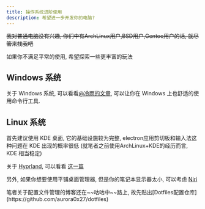 ```yaml
---
title: 操作系统进阶使用
description: 希望进一步开发你的电脑?
---
```



~~我对普通电脑没有兴趣, 你们中有ArchLinux用户,BSD用户,Gentoo用户的话, 就尽管来找我吧~~

如果你不满足平常的使用, 希望探索一些更丰富的玩法

## Windows 系统

关于 Windows 系统, 可以看看[@冷雨的文章](https://ziheng5.github.io/2025/08/30/windows-configuration/), 可以让你在 Windows
上也舒适的使用命令行工具.

## Linux 系统

首先建议使用 KDE 桌面, 它的基础设施较为完整, electron应用剪切板和输入法这种问题在 KDE 出现的概率很低
(就笔者之前使用ArchLinux+KDE的经历而言, KDE 相当稳定)

关于 [Hyprland](https://hypr.land/), 可以看看 [这一篇](https://ziheng5.github.io/2025/08/17/hyprland-configuration/)

另外, 如果你想要使用平铺桌面管理器, 但是你的笔记本显示器太小, 可以考虑 [Niri](https://yalter.github.io/niri/)

<Aside type="note">
笔者关于配置文件管理的博客还在~~咕咕中~~路上, 故先贴出[Dotfiles配置仓库](https://github.com/aurora0x27/dotfiles)
</Aside>
